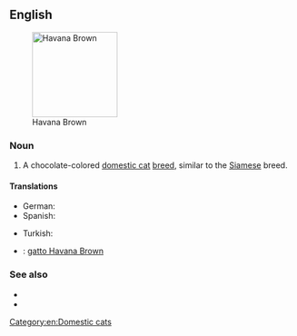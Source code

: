 ==English==
[[File:Havana Brown - c h o c o c a t.jpg|thumb|150px|right|Havana Brown]]

===Noun===
{{en-noun|head=[[Havana]] [[brown|Brown]]}}

# A chocolate-colored [[domestic cat]] [[breed]], similar to the [[Siamese]] breed.

====Translations====
{{trans-top|domestic cat breed}}
* German: {{t-|de|Havana-Katze|f}}
* Spanish: {{t-|es|Habana brown}}
{{trans-mid}}
* Turkish: {{t-|tr|Havana kedisi}}
{{trans-bottom}}

{{checktrans-top}}
* {{ttbc|it}}: [[gatto Havana Brown]]
{{trans-mid}}

{{trans-bottom}}

===See also===
* {{pedia}}
* {{commonslite|Category:Havana brown}}

[[Category:en:Domestic cats]]